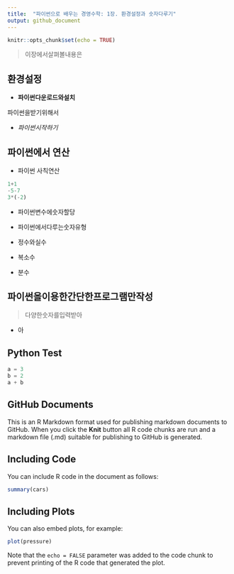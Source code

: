 ```yaml
---
title:  "파이썬으로 배우는 경영수학: 1장. 환경설정과 숫자다루기"
output: github_document
---
```


```r
knitr::opts_chunk$set(echo = TRUE)
```

> 이장에서살펴볼내용은

## 환경설정

* **파이썬다운로드와설치**

파이썬을받기위해서

* _파이썬시작하기_

## 파이썬에서 연산

- 파이썬 사칙연산
```python
1+1
-5-7
3*(-2)
```

- 파이썬변수에숫자할당

- 파이썬에서다루는숫자유형
 + 정수와실수
 + 복소수
 + 분수

## 파이썬을이용한간단한프로그램만작성

> 다양한숫자를입력받아

- 아

## Python Test
```python
a = 3
b = 2
a + b
```

## GitHub Documents

This is an R Markdown format used for publishing markdown documents to GitHub. When you click the **Knit** button all R code chunks are run and a markdown file (.md) suitable for publishing to GitHub is generated.

## Including Code

You can include R code in the document as follows:

```r
summary(cars)
```

## Including Plots

You can also embed plots, for example:

```r
plot(pressure)
```

Note that the `echo = FALSE` parameter was added to the code chunk to prevent printing of the R code that generated the plot.

